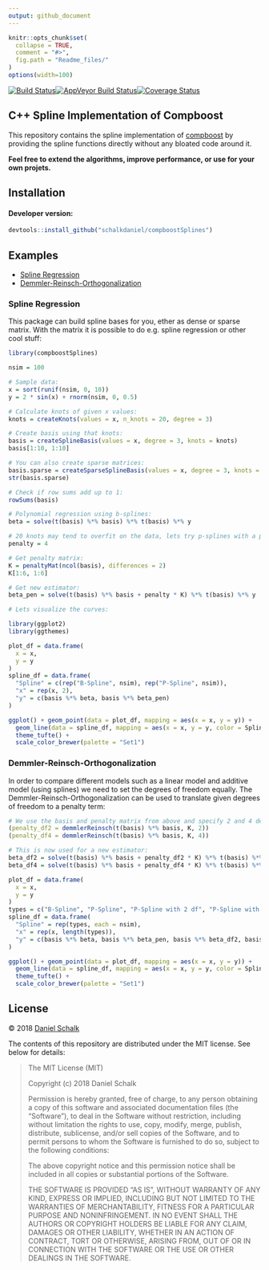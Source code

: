```yaml
---
output: github_document
---
```


<!-- README.md is generated from README.Rmd. Please edit that file -->

```r
knitr::opts_chunk$set(
  collapse = TRUE,
  comment = "#>",
  fig.path = "Readme_files/"
)
options(width=100)
```

[![Build Status](https://travis-ci.org/schalkdaniel/compboostSplines.svg?branch=master)](https://travis-ci.org/schalkdaniel/compboostSplines)[![AppVeyor Build Status](https://ci.appveyor.com/api/projects/status/github/schalkdaniel/compboostSplines?branch=master&svg=true)](https://ci.appveyor.com/project/schalkdaniel/compboostSplines)[![Coverage Status](https://coveralls.io/repos/github/schalkdaniel/compboostSplines/badge.svg)](https://coveralls.io/github/schalkdaniel/compboostSplines)


## C++ Spline Implementation of Compboost

This repository contains the spline implementation of [compboost](https://compboost.org) by providing the spline functions directly without any bloated code around it. 

**Feel free to extend the algorithms, improve performance, or use for your own projets.**

## Installation

#### Developer version:

```r
devtools::install_github("schalkdaniel/compboostSplines")
```

## Examples

- [Spline Regression](#spline-regression)
- [Demmler-Reinsch-Orthogonalization](#demmler-reinsch-orthogonalization)


### Spline Regression

This package can build spline bases for you, ether as dense or sparse matrix. With the matrix it is possible to do e.g. spline regression or other cool stuff:
```r
library(compboostSplines)

nsim = 100

# Sample data:
x = sort(runif(nsim, 0, 10))
y = 2 * sin(x) + rnorm(nsim, 0, 0.5)

# Calculate knots of given x values:
knots = createKnots(values = x, n_knots = 20, degree = 3)

# Create basis using that knots:
basis = createSplineBasis(values = x, degree = 3, knots = knots)
basis[1:10, 1:10]

# You can also create sparse matrices:
basis.sparse = createSparseSplineBasis(values = x, degree = 3, knots = knots)
str(basis.sparse)

# Check if row sums add up to 1:
rowSums(basis)

# Polynomial regression using b-splines:
beta = solve(t(basis) %*% basis) %*% t(basis) %*% y

# 20 knots may tend to overfit on the data, lets try p-splines with a penalty term of 4!
penalty = 4

# Get penalty matrix:
K = penaltyMat(ncol(basis), differences = 2)
K[1:6, 1:6]

# Get new estimator:
beta_pen = solve(t(basis) %*% basis + penalty * K) %*% t(basis) %*% y

# Lets visualize the curves:

library(ggplot2)
library(ggthemes)

plot_df = data.frame(
  x = x,
  y = y
)
spline_df = data.frame(
  "Spline" = c(rep("B-Spline", nsim), rep("P-Spline", nsim)),
  "x" = rep(x, 2),
  "y" = c(basis %*% beta, basis %*% beta_pen)
)

ggplot() + geom_point(data = plot_df, mapping = aes(x = x, y = y)) +
  geom_line(data = spline_df, mapping = aes(x = x, y = y, color = Spline)) +
  theme_tufte() + 
  scale_color_brewer(palette = "Set1")
```


### Demmler-Reinsch-Orthogonalization

In order to compare different models such as a linear model and additive model (using splines) we need to set the degrees of freedom equally. The Demmler-Reinsch-Orthogonalization can be used to translate given degrees of freedom to a penalty term:
```r
# We use the basis and penalty matrix from above and specify 2 and 4 degrees of freedom: 
(penalty_df2 = demmlerReinsch(t(basis) %*% basis, K, 2))
(penalty_df4 = demmlerReinsch(t(basis) %*% basis, K, 4))

# This is now used for a new estimator:
beta_df2 = solve(t(basis) %*% basis + penalty_df2 * K) %*% t(basis) %*% y
beta_df4 = solve(t(basis) %*% basis + penalty_df4 * K) %*% t(basis) %*% y

plot_df = data.frame(
  x = x,
  y = y
)
types = c("B-Spline", "P-Spline", "P-Spline with 2 df", "P-Spline with 4 df")
spline_df = data.frame(
  "Spline" = rep(types, each = nsim),
  "x" = rep(x, length(types)),
  "y" = c(basis %*% beta, basis %*% beta_pen, basis %*% beta_df2, basis %*% beta_df4)
)

ggplot() + geom_point(data = plot_df, mapping = aes(x = x, y = y)) +
  geom_line(data = spline_df, mapping = aes(x = x, y = y, color = Spline)) +
  theme_tufte() + 
  scale_color_brewer(palette = "Set1")
```

## License

© 2018 [Daniel Schalk](https://danielschalk.com)

The contents of this repository are distributed under the MIT license. See below for details:

> The MIT License (MIT)
> 
> Copyright (c) 2018 Daniel Schalk
> 
> Permission is hereby granted, free of charge, to any person obtaining a copy
> of this software and associated documentation files (the "Software"), to deal
> in the Software without restriction, including without limitation the rights
> to use, copy, modify, merge, publish, distribute, sublicense, and/or sell
> copies of the Software, and to permit persons to whom the Software is
> furnished to do so, subject to the following conditions:
> 
> The above copyright notice and this permission notice shall be included in all
> copies or substantial portions of the Software.
> 
> THE SOFTWARE IS PROVIDED "AS IS", WITHOUT WARRANTY OF ANY KIND, EXPRESS OR
> IMPLIED, INCLUDING BUT NOT LIMITED TO THE WARRANTIES OF MERCHANTABILITY,
> FITNESS FOR A PARTICULAR PURPOSE AND NONINFRINGEMENT. IN NO EVENT SHALL THE
> AUTHORS OR COPYRIGHT HOLDERS BE LIABLE FOR ANY CLAIM, DAMAGES OR OTHER
> LIABILITY, WHETHER IN AN ACTION OF CONTRACT, TORT OR OTHERWISE, ARISING FROM,
> OUT OF OR IN CONNECTION WITH THE SOFTWARE OR THE USE OR OTHER DEALINGS IN THE
> SOFTWARE.

